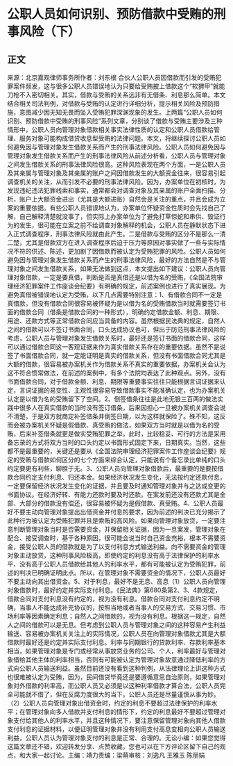 # 公职人员如何识别、预防借款中受贿的刑事风险（下）
## 正文
来源：北京嘉观律师事务所作者：刘东根 合伙人公职人员因借款而引发的受贿犯罪案件频发，这与很多公职人员错误地认为只要给受贿披上借款这个“软猬甲”就能刀枪不入密切相关。其实，借款与受贿的关系远非有无借条、利息那么简单。本文结合相关司法判例，对借款与受贿的认定进行详细分析，提示相关风险及预防措施，意图减少因无知无畏而坠入受贿犯罪深渊现象的发生。上两篇“公职人员如何识别、预防借款中受贿的刑事风险”系列文章，分别谈了借款与受贿主要涉及三种情形中，公职人员向管理对象借款相关事实法律性质的认定和公职人员借款给管理、服务对象可能构成借贷收息型受贿的法律问题。本文，将继续探讨公职人员如何避免因与管理对象发生借款关系而产生的刑事法律风险。公职人员如何避免因与管理对象发生借款关系而产生的刑事法律风险从前述分析看，公职人员与管理对象之间发生借款关系的刑事法律风险很高。这种风险表现在两个方面，一是公职人员及其亲属与管理对象及其亲属的账户之间因借款发生的大额资金往来，很容易引起调查机关的关注，从而引发不必要的刑事法律风险。因为，办案单位在初核时，为发现违纪违法犯罪线索和事实，通常都会对调查对象及其亲属的账户全面扫描、分析，账户上大额资金进出（尤其是大额进账）自然会是关注的重点，并且会成为立案的重要依据。有些公职人员错误地认为，办案单位怀疑资金性质时会先找自己了解，自己解释清楚就没事了，但实际上办案单位为了避免打草惊蛇和串供、毁证行为的发生，很可能在立案之前不给调查对象解释的机会，公职人员在静默状态下进入正式调查程序，刑事法律风险就由此产生。二是借款与受贿的区分不是那么一清二楚，尤其是借款双方在进入调查程序后迫于压力等原因对事实做了一些与实际情况不符的供述、陈述，更加剧了因借款而被认定为受贿犯罪的风险。公职人员如何避免因与管理对象发生借款关系而产生的刑事法律风险，最好的方法自然是不与管理对象之间发生借款关系，如果无法做到这点，本文提出如下建议：公职人员向管理对象借款，一定是要真借，判断是否是真借还是以借为名的受贿，《全国法院审理经济犯罪案件工作座谈会纪要》有明确的规定，前述案例也进行了真实展现。为避免真借被错误地认定为受贿，以下几点需要特别注意：1、有借款合同不一定是真借款，但没有借款合同很容易被怀疑为是以借为名的受贿借款当时就需要签订书面的借款合同（借条是借款合同的一种形式），明确约定借款金额、利息、期限、用途、还款方式等正常借款合同应当具备的内容。虽然根据民法典的规定，自然人之间的借款可以不签订书面合同，口头达成协议也可，但出于防范刑事法律风险的考虑，公职人员与管理对象发生借款关系时，最好还是签订书面的借款合同，这样可以通过借款合同这一客观证据来作为真实借款关系存在的重要依据。虽然不是说签了书面借款合同，就一定能证明是真实的借款关系，但没有书面借款合同尤其是大额的借款，很容易被办案机关作为借款关系不真实的重要依据，办案机关会认为这不符合惯常做法，在前述的案例中，有多个法院均表达了此种观点。另外，没有书面借款合同，对于借款金额、利息、期限等重要事实往往只能根据言词证据来认定，言词证据的易变性、主观性很容易导致借款事实不能准确认定，也为办案机关认定是以借为名的受贿留下了空间。2、倒签借条往往是此地无银三百两的做法实践中很多人在真实借款的当时没有签订借条，后来因担心一旦被办案机关调查会说不清楚，于是双方就商定补签借条并倒签日期，以为这样就保险了。殊不知，这反而会被办案机关怀疑是假借款、真受贿的做法，如果双方当时就是以借为名的受贿，后来补签借条就更是做实受贿犯罪之举。此时，比较稳妥、可行的方法是采用备忘录的方式将双方当时的口头约定以书面形式固定下来，日期真实。当然，这些都不是最重要的，关键还是要从《全国法院审理经济犯罪案件工作座谈会纪要》规定的受贿与借款如何区分的七个方面来综合认定，只能说有个备忘录比单纯的口头约定要更有利些，聊胜于无。3、公职人员向管理对象借款后，最重要的是要按借款合同约定支付利息、归还本金。如果经济状况发生变化，无法按约定还款付息，一定要保留经济状况发生变化的证据，并且要及时通知管理对象并与之达成变更的书面协议。在经济好转、有能力还款时要及时还款。在案发前还没有还款尤其是全部、大部分的借款没有偿还，很容易被怀疑为是假借款、真受贿。4、公职人员最好不要主动向管理对象提出出借资金并付息的要求，因为前述的判决已充分揭示了此种行为被认定为受贿犯罪并且是索贿的高风险。如果向管理对象放贷，一定要注意判断管理对象当时是否需要资金，并保留相关证据，因为一旦案发，管理对象在配合、接受调查时，基于各种原因，很可能会说当时自己资金充裕，根本不需要资金，接受公职人员的借款就是为了以支付利息方式输送利益。向不需要资金的管理对象主动放贷，这种刑事风险极高，即使约定的利息没有高于法律保护的利率水平、没有高于公职人员借款给其他人的利率水平，都有可能被认定为受贿犯罪，前述的判决已明确证明此点。所以，在管理对象不需要资金的情况下，公职人员最好不要主动向其出借资金。5、对于利息，最好不是无息、高息（1）公职人员向管理对象借款时，最好约定并实际支付利息。《民法典》第680条第2、3、4款规定，借款合同对支付利息没有约定的，视为没有利息。借款合同对支付利息约定不明确，当事人不能达成补充协议的，按照当地或者当事人的交易方式、交易习惯、市场利率等因素确定利息；自然人之间借款的，视为没有利息。根据这一规定，自然人之间的借款可以是无息。但考虑到公职人员与管理对象之间的这种容易产生利益输送、容易被办案机关关注上的实际情况，公职人员在向管理对象借款尤其是大额借款时最好还是约定并实际支付利息。利率与同期银行的贷款利率、存款利率基本相当，如果管理对象是专门或经常从事放贷业务的公司、个人，利率最好与管理对象借给其他主体的利率相当，否则有可能被认定为管理对象故意通过降低利率的方式向公职人员输送利益。虽然目前还没有看到这种判例，从法律理论上讲这种方式也很难被认定为受贿，因为，民间借贷毕竟还是要遵循意思自治原则，如果管理对象对外借款的利率高，而公职人员又必须是以这种利率借款才算合法，公职人员完全可能就不借了，但在反腐力度很大的当下，公职人员还是尽量谨慎从事为妙。（2）公职人员向管理对象出借资金时，约定的利息不要超过法律保护的利率水平；在管理对象向多人借款并支付利息的情形下，约定的利息最好不要超过管理对象支付给其他人的利率水平，并且这种情况下，要注意保留管理对象向其他人借款支付利息的证据材料，以便证明管理对象并没有利用支付高息变相向公职人员输送利益，公职人员认为管理对象支付的利息是正常、合理的。无讼小编：如果您觉得这篇文章还不错，欢迎转发分享、点赞收藏，您也可以在下方评论区留下自己的观点，和大家一起讨论。主编：靖力责编：梁萌审核：刘逸凡 王雅玉 陈丽娟
